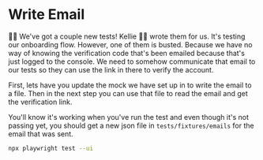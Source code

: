 # Write Email

👨‍💼 We've got a couple new tests! Kellie 🧝‍♂️ wrote them for us. It's testing our
onboarding flow. However, one of them is busted. Because we have no way of
knowing the verification code that's been emailed because that's just logged
to the console. We need to somehow communicate that email to our tests so they
can use the link in there to verify the account.

First, lets have you update the mock we have set up
in <InlineFile file="tests/mocks/index.ts" /> to write the email to a file. Then
in the next step you can use that file to read the email and get the
verification link.

You'll know it's working when you've run the test and even though it's not
passing yet, you should get a new json file in `tests/fixtures/emails` for the
email that was sent.

```sh nonumber
npx playwright test --ui
```
